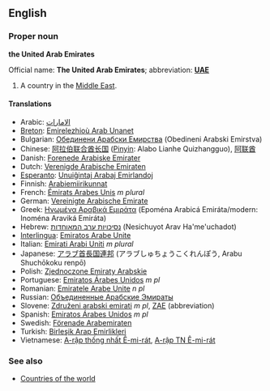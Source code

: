 ==English==
===Proper noun===
'''the United Arab Emirates'''

Official name: '''The United Arab Emirates'''; abbreviation: '''[[UAE]]'''

#A country in the [[Middle East]].

====Translations====
*Arabic: [[الامارات]]
*[[Breton]]: [[Emirelezhioù Arab Unanet]]
*Bulgarian: [[Обединени Арабски Емирства]] (Obedineni Arabski Emirstva)
*Chinese: [[阿拉伯联合酋长国]] ([[Pinyin]]: Alabo Lianhe Quizhangguo), [[阿联酋]]
*Danish: [[Forenede Arabiske Emirater]]
*Dutch: [[Verenigde Arabische Emiraten]]
*[[Esperanto]]: [[Unuiĝintaj Arabaj Emirlandoj]]
*Finnish: [[Arabiemiirikunnat]]
*French: [[Émirats Arabes Unis]] ''m plural''
*German: [[Vereinigte Arabische Emirate]]
*Greek: [[Ηνωμένα Αραβικά Εμιράτα]] (Epom&eacute;na Arabic&aacute; Emir&aacute;ta/modern: Inom&eacute;na Aravik&aacute; Emir&aacute;ta)
*Hebrew: [[נסיכויות ערב המאוחדות]] (Nesichuyot Arav Ha'me'uchadot)
*[[Interlingua]]: [[Emiratos Arabe Unite]]
*Italian: [[Emirati Arabi Uniti]] ''m plural''
*Japanese: <font lang="ja">[[アラブ首長国連邦]] (アラブしゅちょうこくれんぽう, Arabu Shuchōkoku renpō)</font>
*Polish: [[Zjednoczone Emiraty Arabskie]]
*Portuguese: [[Emiratos Árabes Unidos]] ''m pl''
*Romanian: [[Emiratele Arabe Unite]] ''n pl''
*Russian: [[Объединенные Арабские Эмираты]]
*Slovene: [[Združeni arabski emirati]] ''m pl'', [[ZAE]] (abbreviation)
*Spanish: [[Emiratos Árabes Unidos]] ''m pl''
*Swedish: [[Förenade Arabemiraten]]
*Turkish: [[Birleşik Arap Emirlikleri]]
*Vietnamese: [[A-rập thống nhất Ê-mi-rát]], [[A-rập TN Ê-mi-rát]]

===See also===
*[[Countries of the world]]